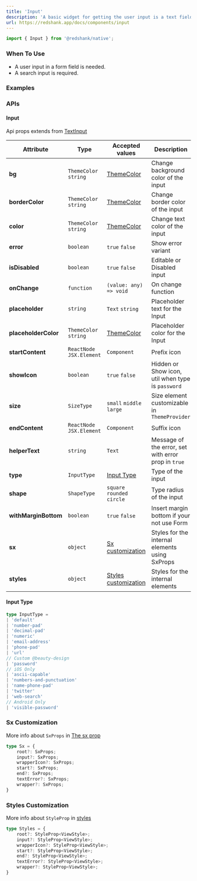 ```yaml
---
title: 'Input'
description: 'A basic widget for getting the user input is a text field. Keyboard and mouse can be used for providing or changing data.'
url: https://redshank.app/docs/components/input
---
```


```jsx
import { Input } from '@redshank/native';
```

### When To Use
* A user input in a form field is needed.
* A search input is required.

<Spacer y={2} />

### Examples

<Playground
  id="default"
  title="Default"
  description="Default input element."
  code={input.defaultCode}
/>

<Spacer y={2} />

<Playground
  id="sizes"
  title="Sizes"
  description="Sizes input element."
  code={input.sizes}
/>

<Spacer y={2} />

<Playground
  id="prefix-and-suffix"
  title="Prefix and Suffix"
  description="Prefix and Suffix element."
  code={input.prefixSuffix}
/>

<Spacer y={2} />

<Playground
  id="errors"
  title="Errors"
  description="With errors element."
  code={input.errors}
/>

<Spacer y={2} />

<Playground
  id="number"
  title="Number"
  description="Only number element."
  code={input.number}
/>

<Spacer y={2} />

<Playground
  id="textarea"
  title="Text Area"
  description="Textarea element."
  code={input.textArea}
/>

<Spacer y={2} />

### APIs

<Spacer y={2} />

#### Input
Api props extends from [TextInput](https://reactnative.dev/docs/textinput)

| Attribute            | Type                      | Accepted values                               | Description                                         | Default                                 |
|----------------------|---------------------------|-----------------------------------------------|-----------------------------------------------------|-----------------------------------------|
| **bg**               | `ThemeColor` `string`     | [ThemeColor](/docs/default-theme)             | Change background color of the input                | `inputColor`                            |
| **borderColor**      | `ThemeColor` `string`     | [ThemeColor](/docs/default-theme)             | Change border color of the input                    | `border`                                |
| **color**            | `ThemeColor` `string`     | [ThemeColor](/docs/default-theme)             | Change text color of the input                      | `accents2`                              |
| **error**            | `boolean`                 | `true` `false`                                | Show error variant                                  | -                                       |
| **isDisabled**       | `boolean`                 | `true` `false`                                | Editable or Disabled input                          | -                                       |
| **onChange**         | `function`                | `(value: any) => void`                        | On change function                                  | -                                       |
| **placeholder**      | `string`                  | `Text` `string`                               | Placeholder text for the Input                      | -                                       |
| **placeholderColor** | `ThemeColor` `string`     | [ThemeColor](/docs/default-theme)             | Placeholder color for the Input                     | `border`                                |
| **startContent**     | `ReactNode` `JSX.Element` | `Component`                                   | Prefix icon                                         | -                                       |
| **showIcon**         | `boolean`                 | `true` `false`                                | Hidden or Show icon, util when type is `password`   | `false` and `true` when type="password" |
| **size**             | `SizeType`                | `small` `middle` `large`                      | Size element customizable in `ThemeProvider`        | `middle`                                |
| **endContent**       | `ReactNode` `JSX.Element` | `Component`                                   | Suffix icon                                         | -                                       |
| **helperText**       | `string`                  | `Text`                                        | Message of the error, set with error prop in `true` | -                                       |
| **type**             | `InputType`               | [Input Type](#input-type)                     | Type of the input                                   | `default`                               |
| **shape**            | `ShapeType`               | `square` `rounded` `circle`                   | Type radius of the input                            | `rounded`                               |
| **withMarginBottom** | `boolean`                 | `true` `false`                                | Insert margin bottom if your not use Form           | `false`                                 |
| **sx**               | `object`                  | [Sx customization](#sx-customization)         | Styles for the internal elements using SxProps      | -                                       |
| **styles**           | `object`                  | [Styles customization](#styles-customization) | Styles for the internal elements                    | -                                       |

<Spacer y={2} />

#### Input Type
```ts
type InputType =
| 'default'
| 'number-pad'
| 'decimal-pad'
| 'numeric'
| 'email-address'
| 'phone-pad'
| 'url'
// Custom @beauty-design
| 'password'
// iOS Only
| 'ascii-capable'
| 'numbers-and-punctuation'
| 'name-phone-pad'
| 'twitter'
| 'web-search'
// Android Only
| 'visible-password'
```

### Sx Customization

More info about `SxProps` in [The sx prop](/docs/the-sx-prop)

```ts
type Sx = {
    root?: SxProps;
    input?: SxProps;
    wrapperIcon?: SxProps;
    start?: SxProps;
    end?: SxProps;
    textError?: SxProps;
    wrapper?: SxProps;
}
```

### Styles Customization

More info about `StyleProp` in [styles](https://reactnative.dev/docs/style)

```ts
type Styles = {
    root?: StyleProp<ViewStyle>;
    input?: StyleProp<ViewStyle>;
    wrapperIcon?: StyleProp<ViewStyle>;
    start?: StyleProp<ViewStyle>;
    end?: StyleProp<ViewStyle>;
    textError?: StyleProp<ViewStyle>;
    wrapper?: StyleProp<ViewStyle>;
}
```
